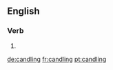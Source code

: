 ==English==

===Verb===
{{head|en}}

# {{present participle of|candle}}

[[de:candling]]
[[fr:candling]]
[[pt:candling]]